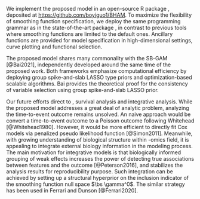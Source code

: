 \section{Discussion}
\label{sec:concl}
\bg{In the paper, we described a novel high-dimensional generalized additive model with Bayesian hierarchical prior for the purpose of predictive modelling. In particular, we introduce a two-part spike-and-slab LASSO prior for reparameterized smoothing function and derive a scalable EM-CD algorithm for model fitting. The proposed model provides a new angle to address the excess shrinkage of smoothing functions that is commonly vulnerable to previous regularized high-dimensional GAMs, and hence improves the predictive performance. Th EM-CD algorithm, extended from previous spike-and-slab LASSO models, provides a computationally efficient alternative to the computational prohibitive MCMC algorithms, enhancing the scalability of spike-and-slab models. In addition, the two-part prior motivates the bi-level selection of predictors, selection of linear and nonlinear component. In the simulation study and real-data analyses, the proposed model demonstrates improvement in prediction and computational advantage when compared to the state-of-the-art models. When serving the purpose of variable selection, trade-offs exist among methods of comparison.} We implement the proposed model in an open-source R package \texttt{BHAM}, deposited at [https://github.com/boyiguo1/BHAM](https://github.com/boyiguo1/BHAM). To maximize the flexibility of smoothing function specification, we deploy the same programming grammar as in the state-of-the-art package \texttt{mgcv}, in contrast to previous tools where smoothing functions are limited to the default ones. Ancillary functions are provided for model specification in high-dimensional settings, curve plotting and functional selection.

The proposed model shares many commonality with the SB-GAM [@Bai2021], independently developed around the same time of the proposed work. Both frameworks emphasize computational efficiency by deploying group spike-and-slab LASSO type priors and optimization-based scalable algorithms. Bai provides the theoretical proof for the consistency of variable selection using group spike-and-slab LASSO prior. \bg{The proposed model focuses on improving prediction performance for high-dimensional GAM, with the capability of bi-level selection. Moreover, the proposed model can easily generalize to other family of priors or other family of smoothing functions if desired. Not focused in this manuscript, the generalization is described in the Supporting Information.} 

\bg{During designing and analyzing the simulation study, we made couple interesting observations. First of all, variable selection is a delicate topic in the context predictive modelling. When prediction performance is used to tune a model, the model could possibly include noise variable in models, for example LASSO and LASSO-based models. \cite{Wu2019} Moreover, bi-level selection is a more complex problem than variable selection. The complexity reflects on the validity of the effect hierarchy principle. While most functional forms follow that linear components exists in the nonlinear function, there are functions that don't follow it, e.g. $x^2$. The proposed prior and spikeSlabGAM employ different structure: the proposed prior imposes effect hierarchy while spikeSlabGAM treats the selection of linear and nonlinear components independent. The different prior setups lead to trade-offs for the purpose of bi-level selection. We recommend to use more judgement in bi-level selection, either relying on heuristic knowledge to choose appropriate prior or exploring multiple models when heuristic knowledge doesn't exist. Secondly, we find the performance of the proposed model are more sensitive to the granularity of $s_0$ sequence in the high-dimensional settings than in the lower dimension settings. Even though the current default sequence of $s_0$ can result in reasonable performance shown in the simulation studies, we recommend to fine-tune the model with granular sequence of $s_0$ for performance improvement.}

<!-- There are some improvements possible for the proposed models. First of all, the proposed model achieves a bi-level selection via the two-part spike-and-slab spline prior. Nevertheless, this set-up could result in a situation that is not theoretically sound: the nonlinear component is selected, but the linear component is not. We currently address it analytically by including the linear component in the model when nonlinear component is selected. Another possible solution is to impose a dependent structure of $\gamma_{j}^\tp$ on $\gamma_{j^{0}}$, i.e. $\gamma_j^\tp|\gamma_{j}^{0}, \theta_j$. Secondly, the computational time for fitting a BHAM model with EM-IWLS algorithms can be improved. Current implementation of the EM-IWLS algorithm jointly updates all coefficients in each iteration, which requires a lot computation resources. This jointly updating procedure can be enhanced by adapting a backfitting step [@Hastie1987] where each smoothing function are updated individually. Thirdly, when using the proposed model in real data analysis where a screening procedure is implemented before joint predictive modeling. we recommend to include the screening procedure in the cross-validation during model selection. [@Friedman2017] For the sake of model comparison, we fit the models using the same pool of predictors in Section \ref{sec:ECB}. -->

Our future efforts direct to \bg{uncertainty inference of the proposed model}, survival analysis and integrative analysis. \bg{Using EM-CD algorithm to fit the proposed BHAM is incapable of conducting uncertainty inference. We derive the EM-Iterative Weighted Least Square algorithm (EM-IWLS, see the Supporting Information) as an alternative. Instead of the Coordinate Descent algorithm, we use Iterative Weighted Least Square algorithm in the EM procedure. The EM-IWLS algorithm is previously used to fit Bayesian high-dimensional generalized linear models \cite{Yi2012}, and deliver estimates of the coefficient variance-covariance matrix. Due to the space limit, technical details will be explained in a future manuscript.} While the proposed model addresses a great deal of analytic problem, analyzing the time-to-event outcome remains unsolved. An naive approach would be convert a time-to-event outcome to a Poisson outcome following Whitehead [@Whitehead1980]. However, it would be more efficient to directly fit Cox models via penalized pseudo likelihood function [@Simon2011]. Meanwhile, with growing understanding of biological structure within -omics field, it is appealing to integrate external biology information in the modeling process. The main motivation for integrative models is that biologically informed grouping of weak effects increases the power of detecting true associations between features and the outcome [@Peterson2016], and stabilizes the analysis results for reproducibility purpose. Such integration can be achieved by setting up a structural hyperprior on the inclusion indicator of the smoothing function null space $\bs \gamma^0$. The similar strategy has been used in Ferrari and Dunson [@Ferrari2020].


